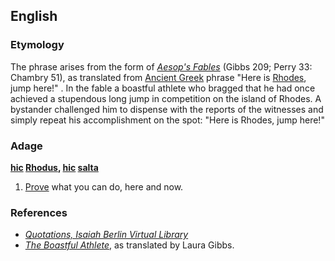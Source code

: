 ==English==

===Etymology===
The phrase arises from the {{etyl|la}} form of ''[[w:Aesop's Fables|Aesop's Fables]]'' (Gibbs 209; Perry 33: Chambry 51), as translated from [[Ancient Greek]] phrase {{literally}} "Here is [[Rhodes]], jump here!" . In the fable a boastful athlete who bragged that he had once achieved a stupendous long jump in competition on the island of Rhodes. A bystander challenged him to dispense with the reports of the witnesses and simply repeat his accomplishment on the spot: "Here is Rhodes, jump here!"

===Adage===
'''[[hic]] [[Rhodus]], [[hic]] [[salta]]''' 

# {{politics}} [[prove|Prove]] what you can do, here and now.

===References===
* ''[http://berlin.wolf.ox.ac.uk/lists/quotations/quotations_by_ib.html Quotations, Isaiah Berlin Virtual Library]''
* ''[http://www.mythfolklore.net/aesopica/oxford/209.htm The Boastful Athlete]'', as translated by Laura Gibbs.